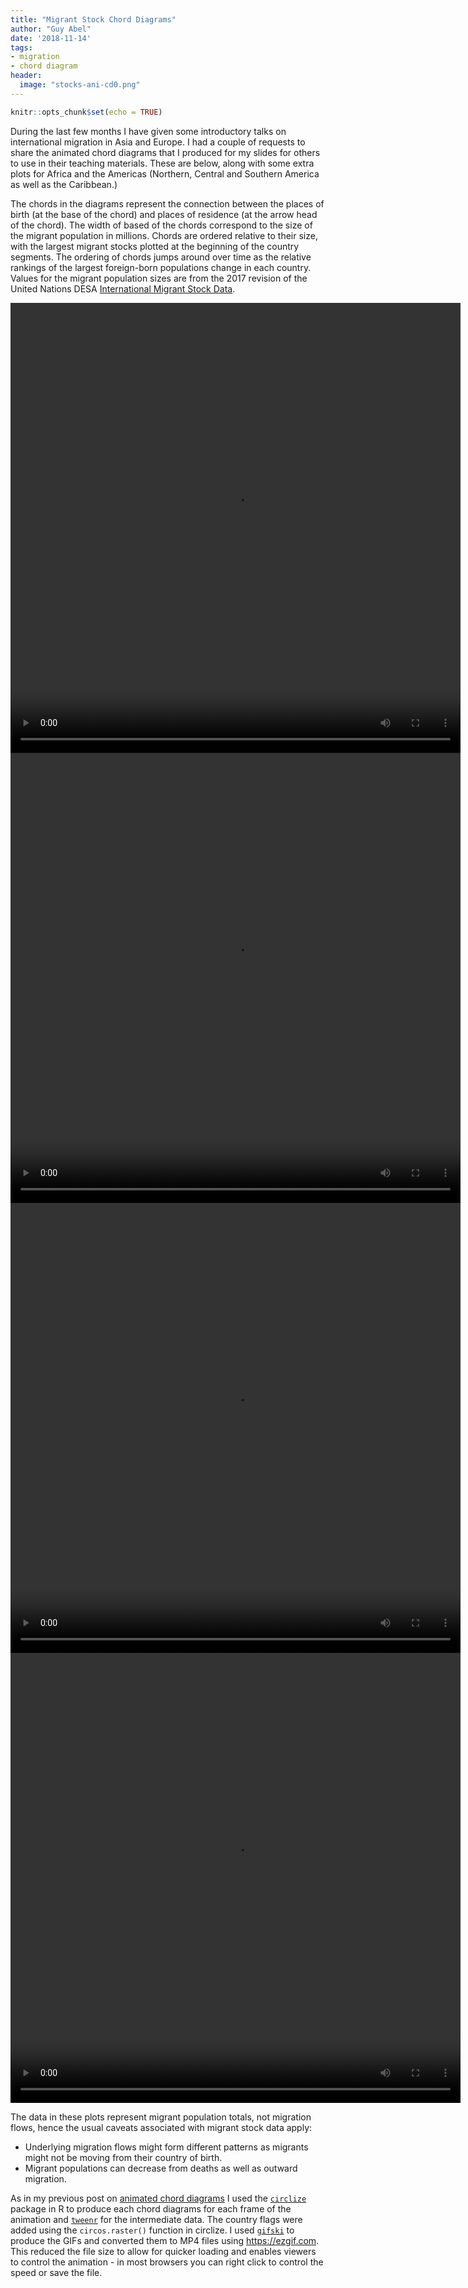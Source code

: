 ```yaml
---
title: "Migrant Stock Chord Diagrams"
author: "Guy Abel"
date: '2018-11-14'
tags:
- migration
- chord diagram
header:
  image: "stocks-ani-cd0.png"
---
```


```r
knitr::opts_chunk$set(echo = TRUE)
```

During the last few months I have given some introductory talks on international migration in Asia and Europe. I had a couple of requests to share the animated chord diagrams that I produced for my slides for others to use in their teaching materials. These are below, along with some extra plots for Africa and the Americas (Northern, Central and Southern America as well as the Caribbean.)

The chords in the diagrams represent the connection between the places of birth (at the base of the chord) and places of residence (at the arrow head of the chord). The width of based of the chords correspond to the size of the migrant population in millions. Chords are ordered relative to their size, with the largest migrant stocks plotted at the beginning of the country segments. The ordering of chords jumps around over time as the relative rankings of the largest foreign-born populations change in each country. Values for the migrant population sizes are from the 2017 revision of the United Nations DESA [International Migrant Stock Data](http://www.un.org/en/development/desa/population/migration/data/estimates2/estimates17.shtml). 

<!-- ![ ](/img/anigif_original-14120-1449691023-4-2.mp4) -->

<video autoplay="autoplay" loop="loop" width="720" height="720">
  <source src="/img/abel-asia-ani10.mp4" type="video/mp4" />
</video>

<video autoplay="autoplay" loop="loop" width="720" height="720">
  <source src="/img/abel-europe-ani10.mp4" type="video/mp4" />
</video>

<video autoplay="autoplay" loop="loop" width="720" height="720">
  <source src="/img/abel-africa-ani10.mp4" type="video/mp4" />
</video>

<video autoplay="autoplay" loop="loop" width="720" height="720">
  <source src="/img/abel-americas-ani10.mp4" type="video/mp4" />
</video>
  
<!-- ![ ](/img/abel-asia-ani10.gif) -->

<!-- ![ ](/img/abel-europe-ani10.gif) -->

<!-- ![ ](/img/abel-africa-ani10.gif) -->

<!-- ![ ](/img/abel-americas-ani10.gif) -->

The data in these plots represent migrant population totals, not migration flows, hence the usual caveats associated with migrant stock data apply:

- Underlying migration flows might form different patterns as migrants might not be moving from their country of birth.
- Migrant populations can decrease from deaths as well as outward migration.

As in my previous post on [animated chord diagrams](http://guyabel.com/post/animated-directional-chord-diagrams/) I used the [`circlize`](https://cran.r-project.org/web/packages/circlize/index.html) package in R to produce each chord diagrams for each frame of the animation and [`tweenr`](https://cran.r-project.org/web/packages/tweenr/index.html) for the intermediate data. The country flags were added using the `circos.raster()` function in circlize. I used [`gifski`](https://cran.r-project.org/web/packages/gifski/index.html) to produce the GIFs and converted them to MP4 files using [https://ezgif.com](https://ezgif.com/gif-to-mp4/). This reduced the file size to allow for quicker loading and enables viewers to control the animation - in most browsers you can right click to control the speed or save the file.



